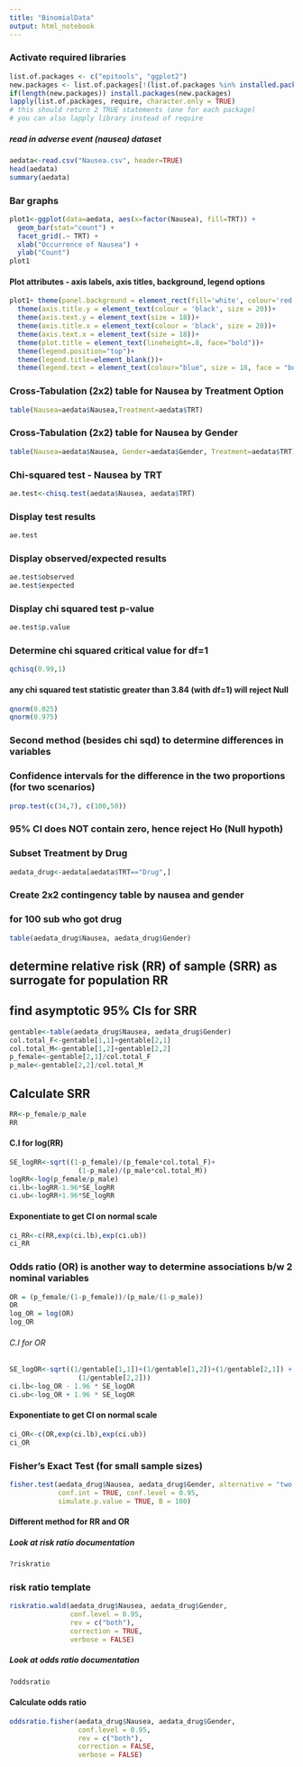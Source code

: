 ```yaml
---
title: "BinomialData"
output: html_notebook
---
```

### Activate required libraries
```r
list.of.packages <- c("epitools", "ggplot2")
new.packages <- list.of.packages[!(list.of.packages %in% installed.packages()[,"Package"])]
if(length(new.packages)) install.packages(new.packages)
lapply(list.of.packages, require, character.only = TRUE)
# this should return 2 TRUE statements (one for each package)
# you can also lapply library instead of require
```

##### read in adverse event (nausea) dataset
```r
aedata<-read.csv("Nausea.csv", header=TRUE)
head(aedata)
summary(aedata)
```


### Bar graphs
```r

plot1<-ggplot(data=aedata, aes(x=factor(Nausea), fill=TRT)) +
  geom_bar(stat="count") +
  facet_grid(.~ TRT) +
  xlab("Occurrence of Nausea") +
  ylab("Count")
plot1

```

#### Plot attributes - axis labels, axis titles, background, legend options
```r
plot1+ theme(panel.background = element_rect(fill='white', colour='red'))+ 
  theme(axis.title.y = element_text(colour = 'black', size = 20))+ 
  theme(axis.text.y = element_text(size = 18))+ 
  theme(axis.title.x = element_text(colour = 'black', size = 20))+ 
  theme(axis.text.x = element_text(size = 18))+ 
  theme(plot.title = element_text(lineheight=.8, face="bold"))+ 
  theme(legend.position="top")+ 
  theme(legend.title=element_blank())+ 
  theme(legend.text = element_text(colour="blue", size = 18, face = "bold"))

```

### Cross-Tabulation (2x2) table for Nausea by Treatment Option
```r
table(Nausea=aedata$Nausea,Treatment=aedata$TRT)

```

### Cross-Tabulation (2x2) table for Nausea by Gender
```r
table(Nausea=aedata$Nausea, Gender=aedata$Gender, Treatment=aedata$TRT)

```


### Chi-squared test - Nausea by TRT
```r
ae.test<-chisq.test(aedata$Nausea, aedata$TRT)

```

### Display test results
```r
ae.test

```

### Display observed/expected results
```r
ae.test$observed
ae.test$expected

```

### Display chi squared test p-value
```r
ae.test$p.value

```

### Determine chi squared critical value for df=1
```r
qchisq(0.99,1)

```

#### any chi squared test statistic greater than 3.84 (with df=1) will reject Null
```r
qnorm(0.025)
qnorm(0.975)

```


### Second method (besides chi sqd) to determine differences in variables
### Confidence intervals for the difference in the two proportions (for two scenarios)
```r
prop.test(c(34,7), c(100,50))
```

### 95% CI does NOT contain zero, hence reject Ho (Null hypoth)

### Subset Treatment by Drug
```r
aedata_drug<-aedata[aedata$TRT=="Drug",]

```

### Create 2x2 contingency table by nausea and gender
### for 100 sub who got drug
```r
table(aedata_drug$Nausea, aedata_drug$Gender)
```

## determine relative risk (RR) of sample (SRR) as surrogate for population RR
## find asymptotic 95% CIs for SRR
```r

gentable<-table(aedata_drug$Nausea, aedata_drug$Gender)
col.total_F<-gentable[1,1]+gentable[2,1]
col.total_M<-gentable[1,2]+gentable[2,2]
p_female<-gentable[2,1]/col.total_F
p_male<-gentable[2,2]/col.total_M

```

## Calculate SRR
```r
RR<-p_female/p_male
RR

```

#### C.I for log(RR)
```r
SE_logRR<-sqrt((1-p_female)/(p_female*col.total_F)+
                 (1-p_male)/(p_male*col.total_M))
logRR<-log(p_female/p_male)
ci.lb<-logRR-1.96*SE_logRR
ci.ub<-logRR+1.96*SE_logRR

```

#### Exponentiate to get CI on normal scale
```r
ci_RR<-c(RR,exp(ci.lb),exp(ci.ub))
ci_RR

```

### Odds ratio (OR) is another way to determine associations b/w 2 nominal variables
```r
OR = (p_female/(1-p_female))/(p_male/(1-p_male))
OR
log_OR = log(OR)
log_OR

```

###### C.I for OR 
```r
SE_logOR<-sqrt((1/gentable[1,1])+(1/gentable[1,2])+(1/gentable[2,1]) + 
                 (1/gentable[2,2])) 
ci.lb<-log_OR - 1.96 * SE_logOR
ci.ub<-log_OR + 1.96 * SE_logOR

```

#### Exponentiate to get CI on normal scale
```r
ci_OR<-c(OR,exp(ci.lb),exp(ci.ub))
ci_OR

```

### Fisher's Exact Test (for small sample sizes) ###
```r
fisher.test(aedata_drug$Nausea, aedata_drug$Gender, alternative = "two.sided",
            conf.int = TRUE, conf.level = 0.95,
            simulate.p.value = TRUE, B = 100)

```

#### Different method for RR and OR
##### Look at risk ratio documentation
```r
?riskratio

```

### risk ratio template
```r
riskratio.wald(aedata_drug$Nausea, aedata_drug$Gender,
               conf.level = 0.95,
               rev = c("both"),
               correction = TRUE,
               verbose = FALSE)

```

##### Look at odds ratio documentation
```r
?oddsratio

```
#### Calculate odds ratio
```r
oddsratio.fisher(aedata_drug$Nausea, aedata_drug$Gender,
                 conf.level = 0.95,
                 rev = c("both"),
                 correction = FALSE,
                 verbose = FALSE)


```

